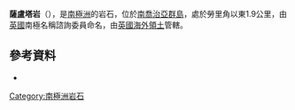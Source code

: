 {{coord|54|3|S|37|57|W|display=title}}

'''薩盧塔岩'''（{{lang-en|Saluta Rocks}}），是[[南極洲|南極洲]]的岩石，位於[[南喬治亞群島|南喬治亞群島]]，處於勞里角以東1.9公里，由[[英國|英國]]南極名稱諮詢委員命名，由[[英國海外領土|英國海外領土]]管轄。

==參考資料==
* {{usgs-gazetteer}}

{{Antarctica-geo-stub}}
[[Category:南極洲岩石|Category:南極洲岩石]]